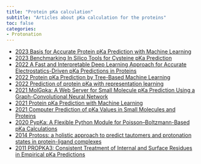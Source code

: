 ```yaml
---
title: "Protein pKa calculation"
subtitle: "Articles about pKa calculation for the proteins"
toc: false
categories:
- Protonation
---
```


* [2023 Basis for Accurate Protein pKa Prediction with Machine Learning](https://doi.org/10.1021/acs.jcim.3c00254){target="_blank"}
* [2023 Benchmarking In Silico Tools for Cysteine pKa Prediction](https://doi.org/10.1021/acs.jcim.3c00004){target="_blank"}
* [2022 A Fast and Interpretable Deep Learning Approach for Accurate Electrostatics-Driven pKa Predictions in Proteins](https://doi.org/10.1021/acs.jctc.2c00308){target="_blank"}
* [2022 Protein pKa Prediction by Tree-Based Machine Learning](https://doi.org/10.1021/acs.jctc.1c01257){target="_blank"}
* [2022 Prediction of protein pKa with representation learning](https://doi.org/10.1039/D1SC05610G){target="_blank"}
* [2021 MolGpka: A Web Server for Small Molecule pKa Prediction Using a Graph-Convolutional Neural Network](https://doi.org/10.1021/acs.jcim.1c00075){target="_blank"}
* [2021 Protein pKa Prediction with Machine Learning](https://doi.org/10.1021/acsomega.1c05440){target="_blank"}
* [2021 Computer Prediction of pKa Values in Small Molecules and Proteins](https://doi.org/10.1021/acsmedchemlett.1c00435){target="_blank"}
* [2020 PypKa: A Flexible Python Module for Poisson–Boltzmann-Based pKa Calculations](https://doi.org/10.1021/acs.jcim.0c00718){target="_blank"}
* [2014 Protoss: a holistic approach to predict tautomers and protonation states in protein-ligand complexes](https://doi.org/10.1186/1758-2946-6-12){target="_blank"}
* [2011 PROPKA3: Consistent Treatment of Internal and Surface Residues in Empirical pKa Predictions](https://doi.org/10.1021/ct100578z){target="_blank"}


